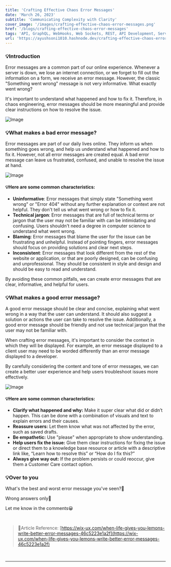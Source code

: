 ```yaml
---
title: 'Crafting Effective Chaos Error Messages'
date: 'March 26, 2023'
subtitle: 'Communicating Complexity with Clarity'
cover_image: '/images/crafting-effective-chaos-error-messages.png'
href: '/blogs/crafting-effective-chaos-error-messages'
tags: 'API, GraphQL, WebHooks, Web Sockets, REST, API Development, Server, JavaScript, Content, Chaos Engineering, UX Writing'
url: 'https://ayushsoni1010.hashnode.dev/crafting-effective-chaos-error-messages'
---
```


### 💡**Introduction**

Error messages are a common part of our online experience. Whenever a server is down, we lose an internet connection, or we forget to fill out the information on a form, we receive an error message. However, the classic "Something went wrong" message is not very informative. What exactly went wrong?

It's important to understand what happened and how to fix it. Therefore, in chaos engineering, error messages should be more meaningful and provide clear instructions on how to resolve the issue.

![Image](https://dev-to-uploads.s3.amazonaws.com/uploads/articles/zdok9fr0r0k0te4t3sax.png)

### 💡**What makes a bad error message?**

Error messages are part of our daily lives online. They inform us when something goes wrong, and help us understand what happened and how to fix it. However, not all error messages are created equal. A bad error message can leave us frustrated, confused, and unable to resolve the issue at hand.

![Image](https://dev-to-uploads.s3.amazonaws.com/uploads/articles/giniabj0z2z0zwykbvy0.png)

#### 💡Here are some common characteristics:

- **Uninformative**: Error messages that simply state "Something went wrong" or "Error 404" without any further explanation or context are not helpful. They don't tell us what went wrong or how to fix it.
- **Technical jargon**: Error messages that are full of technical terms or jargon that the user may not be familiar with can be intimidating and confusing. Users shouldn't need a degree in computer science to understand what went wrong.
- **Blaming**: Error messages that blame the user for the issue can be frustrating and unhelpful. Instead of pointing fingers, error messages should focus on providing solutions and clear next steps.
- **Inconsistent**: Error messages that look different from the rest of the website or application, or that are poorly designed, can be confusing and unprofessional. They should be consistent in style and design and should be easy to read and understand.

By avoiding these common pitfalls, we can create error messages that are clear, informative, and helpful for users.

### 💡**What makes a good error message?**

A good error message should be clear and concise, explaining what went wrong in a way that the user can understand. It should also suggest a solution or actions the user can take to resolve the issue. Additionally, a good error message should be friendly and not use technical jargon that the user may not be familiar with.

When crafting error messages, it's important to consider the context in which they will be displayed. For example, an error message displayed to a client user may need to be worded differently than an error message displayed to a developer.

By carefully considering the content and tone of error messages, we can create a better user experience and help users troubleshoot issues more effectively.

![Image](https://dev-to-uploads.s3.amazonaws.com/uploads/articles/g0skmqazi4pktzspeyvo.png)

#### 💡Here are some common characteristics:

- **Clarify what happened and why:** Make it super clear what did or didn’t happen. This can be done with a combination of visuals and text to explain errors and their causes.
- **Reassure users:** Let them know what was not affected by the error, such as saved drafts.
- **Be empathetic:** Use "please" when appropriate to show understanding.
- **Help users fix the issue:** Give them clear instructions for fixing the issue or direct them to a knowledge base resource or article with a descriptive link like, “Learn how to resolve this” or “How do I fix this?”
- **Always give way out:** If the problem persists or could reoccur, give them a Customer Care contact option.

### 💡**Over to you**

What's the best and worst error message you've seen?👀

Wrong answers only🫠

Let me know in the comments😀

&nbsp;
&nbsp;

> 🎯Article Reference: [https://wix-ux.com/when-life-gives-you-lemons-write-better-error-messages-46c5223e1a2f](https://wix-ux.com/when-life-gives-you-lemons-write-better-error-messages-46c5223e1a2f)

&nbsp;
&nbsp;

---

&nbsp;
&nbsp;
